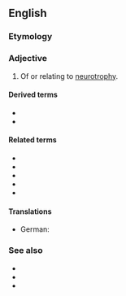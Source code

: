 ==English==

===Etymology===
{{confix|en|neuro|trophic}}

===Adjective===
{{en-adj}}

# Of or relating to [[neurotrophy]].

====Derived terms====
* {{l|en|neurotrophical}}
* {{l|en|neurotrophically}}

====Related terms====
* {{l|en|neurotrophism}}
* {{l|en|neurotrophy}}
* {{l|en|trophic}}
* {{l|en|trophical}}
* {{l|en|trophically}}

====Translations====
{{trans-top|of or relating to neurotrophy}}
* German: {{t|de|neurotroph}}
{{trans-mid}}
{{trans-bottom}}

===See also===
* {{l|en|neurotropic}}
* {{l|en|neurotropism}}
* {{l|en|neurotropy}}